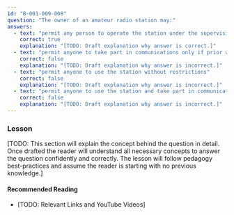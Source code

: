 ```yaml
---
id: "B-001-009-008"
question: "The owner of an amateur radio station may:"
answers:
  - text: "permit any person to operate the station under the supervision and in the presence of the holder of an Amateur Radio Operator Certificate"
    correct: true
    explanation: "[TODO: Draft explanation why answer is correct.]"
  - text: "permit anyone to take part in communications only if prior written permission is received from Innovation, Science and Economic Development Canada"
    correct: false
    explanation: "[TODO: Draft explanation why answer is incorrect.]"
  - text: "permit anyone to use the station without restrictions"
    correct: false
    explanation: "[TODO: Draft explanation why answer is incorrect.]"
  - text: "permit anyone to use the station and take part in communications"
    correct: false
    explanation: "[TODO: Draft explanation why answer is incorrect.]"
---
```


### Lesson

[TODO: This section will explain the concept behind the question in detail. Once drafted the reader will understand all necessary concepts to answer the question confidently and correctly. The lesson will follow pedagogy best-practices and assume the reader is starting with no previous knowledge.]

#### Recommended Reading

- [TODO: Relevant Links and YouTube Videos]
